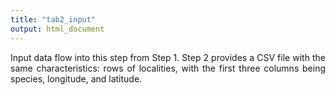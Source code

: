```yaml
---
title: "tab2_input"
output: html_document
---
```

<p align="justify">
Input data flow into this step from Step 1. Step 2 provides a CSV file with the same characteristics: rows of localities, with the first three columns being species, longitude, and latitude.
</p>
